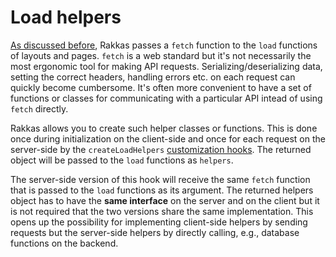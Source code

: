 # Load helpers

[As discussed before](./data-fetching), Rakkas passes a `fetch` function to the `load` functions of layouts and pages. `fetch` is a web standard but it's not necessarily the most ergonomic tool for making API requests. Serializing/deserializing data, setting the correct headers, handling errors etc. on each request can quickly become cumbersome. It's often more convenient to have a set of functions or classes for communicating with a particular API intead of using `fetch` directly.

Rakkas allows you to create such helper classes or functions. This is done once during initialization on the client-side and once for each request on the server-side by the `createLoadHelpers` [customization hooks](./customization-hooks). The returned object will be passed to the `load` functions as `helpers`.

The server-side version of this hook will receive the same `fetch` function that is passed to the `load` functions as its argument. The returned helpers object has to have the **same interface** on the server and on the client but it is not required that the two versions share the same implementation. This opens up the possibility for implementing client-side helpers by sending requests but the server-side helpers by directly calling, e.g., database functions on the backend.
